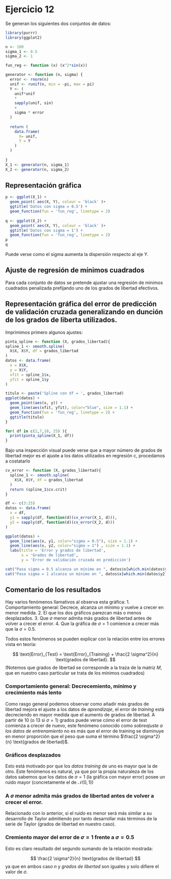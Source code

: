 # Ejercicio 12  

Se generan los siguientes dos conjuntos de datos: 

```r
library(purrr)
library(ggplot2)
```

```r
n <- 100
sigma_1 <- 0.5
sigma_2 <- 1

fun_reg <- function (x) (x^2*sin(x))

generator <- function (n, sigma) {
  error <- rnorm(n)
  unif <- runif(n, min = -pi, max = pi)
  Y <- (
    unif*unif
    *
    sapply(unif, sin)
    +
    sigma * error
  )
  
  return (
    data.frame(
      X= unif,
      Y = Y
    )
  )
  
}
X_1 <- generator(n, sigma_1)
X_2 <- generator(n, sigma_2)
```

## Representación gráfica  

```r

p <- ggplot(X_1) + 
  geom_point( aes(X, Y), colour = 'black' )+
  ggtitle('Datos con sigma = 0.5') +
  geom_function(fun = 'fun_reg', linetype = 2)
  
q <- ggplot(X_2) + 
  geom_point( aes(X, Y), colour = 'black' )+
  ggtitle('Datos con sigma = 1') +
  geom_function(fun = 'fun_reg', linetype = 2)
p
q
```

Puede verse como el sigma aumenta la dispersión respecto al eje Y.

## Ajuste de regresión de mínimos cuadrados  

Para cada conjunto de datos se pretende ajustar una regresión de mínimos cuadrados penalizada prefijando 
uno de los grados de libertad efectivos. 

## Representación gráfica del error de predicción de validación cruzada generalizando en dunción de los grados de liberta utilizados. 

Imprimimos primero algunos ajustes: 
```r
pinta_spline <- function (X, grados_libertad){
spline_1 <- smooth.spline(
  X$X, X$Y, df = grados_libertad
)
datos <- data.frame(
  x = X$X,
  y = X$Y,
  xfit = spline_1$x,
  yfit = spline_1$y
)

titulo <- paste('Spline con df = ', grados_libertad)
ggplot(datos) +
  geom_point(aes(x, y)) + 
  geom_line(aes(xfit, yfit), color="blue", size = 1.1) +
  geom_function(fun = 'fun_reg', linetype = 2) +
  ggtitle(titulo) 
}

for( df in c(2,7,10, 25) ){
  print(pinta_spline(X_1, df))
}

```
Bajo una inspección visual puede verse que a  mayor número de grados de libertad mejor es el ajuste a los datos utilizados en regresión c, procedamos a costatarlo 

```r
cv_error <- function (X, grados_libertad){
  spline_1 <- smooth.spline(
    X$X, X$Y, df = grados_libertad
  )
  return (spline_1$cv.crit)
}

df <- c(3:25)
datos <- data.frame(
  x = df,
  y1 = sapply(df, function(d)(cv_error(X_1, d))),
  y2 = sapply(df, function(d)(cv_error(X_2, d)))
) 

ggplot(datos) +
  geom_line(aes(x, y1, color="sigma = 0.5"), size = 1.1) +
  geom_line(aes(x, y2, color="sigma = 1") , size = 1.1) +
  labs(title = 'Error y grados de libertad',
       x = 'Grados de libertad',
       y = 'Error de validación cruzada en predicción')

cat("Pasa sigma = 0.5 alcanza un mínimo en ", datos$x[which.min(datos$y1)], " grados de libertad.\n")
cat("Pasa sigma = 1 alcanza un mínimo en ", datos$x[which.min(datos$y2)], " grados de libertad.\n")
```


## Comentario de los resultados

Hay varios fenómenos llamativos al observa esta gráfica: 
1. Comportamiento general: Decrece, alcanza un mínimo y vuelve a crecer en menor medida. 
2. El que los dos gráficos parezcan más o menos desplazados.
3. Que $\sigma$ menor admita más grados de libertad antes de volver a crecer el error. 
4. Que la gráfica de $\sigma = 1$ comience a crecer más que la $\sigma = 0.5$. 

Todos estos fenómenos se pueden explicar con la relación entre los errores vista en teoría: 

$$
\text{Error}_{Test}
= 
\text{Error}_{Training}
+ 
\frac{2 \sigma^2}{n} \text{grados de libertad}. 
$$
(Notemos que grados de libertad se corresponde a la traza de la matriz $M$, que en nuestro caso particular se trata de los mínimos cuadrados)

### Comportamiento general: Decrecemiento, mínimo y crecimiento más lento 
Como rasgo general podemos observar como añadir más grados de libertad mejora el ajuste a los datos de *aprendizaje*,
el error de *training* está decreciendo en mayor medida que el aumento de grados de libertad. 
A partir de 10 (o 13 si $\sigma = 1$) grados puede verse cómo el error de test comienza a crecer de nuevo,
este fenómeno conocido como *sobreajuste a los datos de entrenamiento* no es más que el error de training se disminuye en menor proporción que el peso que suma el término $\frac{2 \sigma^2}{n} \text{grados de libertad}$.

### Gráficos desplazados  

Esto está motivado por que los *datos training* de uno es mayor que la de otro. Este fenómenos es natural,
ya que por la propia naturaleza de los datos sabemos que los datos de $\sigma = 1$ (la gráfica con mayor error)
posee un ruido mayor (concretamente el de $\mathcal{N}(0,1)$)

### A $\sigma$ menor admita más grados de libertad antes de volver a crecer el error.  

Relacionado con lo anterior, si el *ruido* es menor será más similar a su desarrollo de Taylor admitiendo por tanto desarrollar más términos de la serie de Taylor (grados de libertad en nuestro caso). 


###  Cremiento mayor del error de $\sigma = 1$ frente a  $\sigma = 0.5$  

Esto es claro resultado del segundo sumando de la relación mostrada: 

$$
\frac{2 \sigma^2}{n} \text{grados de libertad}
$$
ya que en ambos caso $n$ y *grados de libertad* son iguales y solo difiere el valor de $\sigma$.


